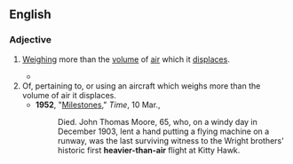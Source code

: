 ==English==

===Adjective===
{{en-adj|head=[[heavier]]-[[than]]-[[air]]|-}}

# {{lb|en|of an [[aircraft]]}} [[weigh|Weighing]] more than the [[volume]] of [[air]] which it [[displace]]s.
#* {{quote-text|year=1914|author=[[w:Victor_Appleton|Victor Appleton]]|title=Tom Swift And His Photo Telephone|chapter=1|passage=And folks laughed at Santos Dumont, at the Wrights, and at all the other fellows, who said they could take a '''heavier-than-air''' machine, and skim above the clouds like a bird.}}
# Of, pertaining to, or using an aircraft which weighs more than the volume of air it displaces.
#* '''1952''', "[http://www.time.com/time/magazine/article/0,9171,822264,00.html Milestones]," ''Time'', 10 Mar.,
#*: Died. John Thomas Moore, 65, who, on a windy day in December 1903, lent a hand putting a flying machine on a runway, was the last surviving witness to the Wright brothers' historic first '''heavier-than-air''' flight at Kitty Hawk.